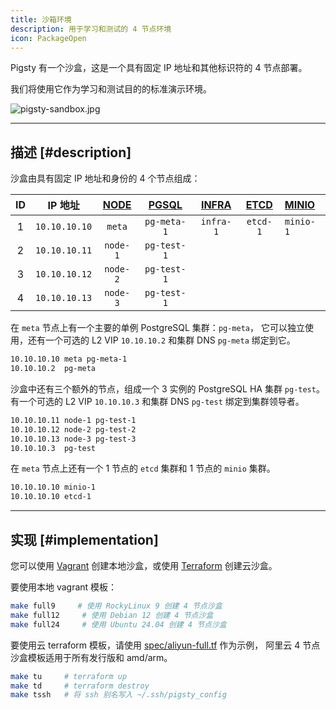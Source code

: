 ```yaml
---
title: 沙箱环境
description: 用于学习和测试的 4 节点环境
icon: PackageOpen
---
```


Pigsty 有一个沙盒，这是一个具有固定 IP 地址和其他标识符的 4 节点部署。

我们将使用它作为学习和测试目的的标准演示环境。

![pigsty-sandbox.jpg](/img/pigsty/sandbox.jpg)

--------

## 描述 [#description]

沙盒由具有固定 IP 地址和身份的 4 个节点组成：

| ID |  IP 地址   | [NODE](/zh/node) | [PGSQL](/zh/pgsql) | [INFRA](/zh/infra) | [**ETCD**](/zh/etcd) | [**MINIO**](/zh/minio) |
|:--:|:-------------:|:-------------:|:---------------:|:---------------:|:-----------------:|:--------------------|
| 1  | `10.10.10.10` |    `meta`     |   `pg-meta-1`   |    `infra-1`    |     `etcd-1`      | `minio-1`           |
| 2  | `10.10.10.11` |   `node-1`    |   `pg-test-1`   |                 |                   |                     |
| 3  | `10.10.10.12` |   `node-2`    |   `pg-test-1`   |                 |                   |                     |
| 4  | `10.10.10.13` |   `node-3`    |   `pg-test-1`   |                 |                   |                     |

在 `meta` 节点上有一个主要的单例 PostgreSQL 集群：`pg-meta`，
它可以独立使用，还有一个可选的 L2 VIP `10.10.10.2` 和集群 DNS `pg-meta` 绑定到它。

```bash
10.10.10.10 meta pg-meta-1
10.10.10.2  pg-meta
```

沙盒中还有三个额外的节点，组成一个 3 实例的 PostgreSQL HA 集群 `pg-test`。
有一个可选的 L2 VIP `10.10.10.3` 和集群 DNS `pg-test` 绑定到集群领导者。

```bash
10.10.10.11 node-1 pg-test-1
10.10.10.12 node-2 pg-test-2
10.10.10.13 node-3 pg-test-3
10.10.10.3  pg-test
```

在 `meta` 节点上还有一个 1 节点的 `etcd` 集群和 1 节点的 `minio` 集群。

```bash
10.10.10.10 minio-1
10.10.10.10 etcd-1
```

------

## 实现 [#implementation]

您可以使用 [Vagrant](/zh/prepare/vagrant) 创建本地沙盒，或使用 [Terraform](/zh/prepare/terraform) 创建云沙盒。

要使用本地 vagrant 模板：

```bash
make full9     # 使用 RockyLinux 9 创建 4 节点沙盒
make full12     # 使用 Debian 12 创建 4 节点沙盒
make full24     # 使用 Ubuntu 24.04 创建 4 节点沙盒
```

要使用云 terraform 模板，请使用 [spec/aliyun-full.tf](https://github.com/pgsty/pigsty/tree/main/terraform/spec/aliyun-full.tf) 作为示例，
阿里云 4 节点沙盒模板适用于所有发行版和 amd/arm。

```bash
make tu     # terraform up
make td     # terraform destroy
make tssh   # 将 ssh 别名写入 ~/.ssh/pigsty_config
```